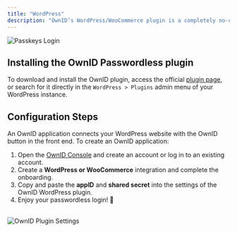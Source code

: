 ```yaml
---
title: "WordPress"
description: "OwnID’s WordPress/WooCommerce plugin is a completely no-code way to add passwordless authentication to your website with a few clicks."
---
```


<Frame type="glass">
  <img src="/images/woocommerce-login.png" alt="Passkeys Login"></img>
</Frame>

## Installing the OwnID Passwordless plugin
To download and install the OwnID plugin, access the official [plugin page](https://wordpress.org/plugins/ownid-passwordless-login/), or search for it directly in the `WordPress > Plugins` admin menu of your WordPress instance. 

## Configuration Steps
An OwnID application connects your WordPress website with the OwnID button in the front end. To create an OwnID application:
1. Open the [OwnID Console](https://console.ownid.com/) and create an account or log in to an existing account.
2. Create a **WordPress or WooCommerce** integration and complete the onboarding.
3. Copy and paste the **appID** and **shared secret** into the settings of the OwnID WordPress plugin.
4. Enjoy your passwordless login! 🚀

<br/>

<Frame type="glass">
  <img src="/images/wordpress-settings.png" alt="OwnID Plugin Settings"></img>
</Frame>